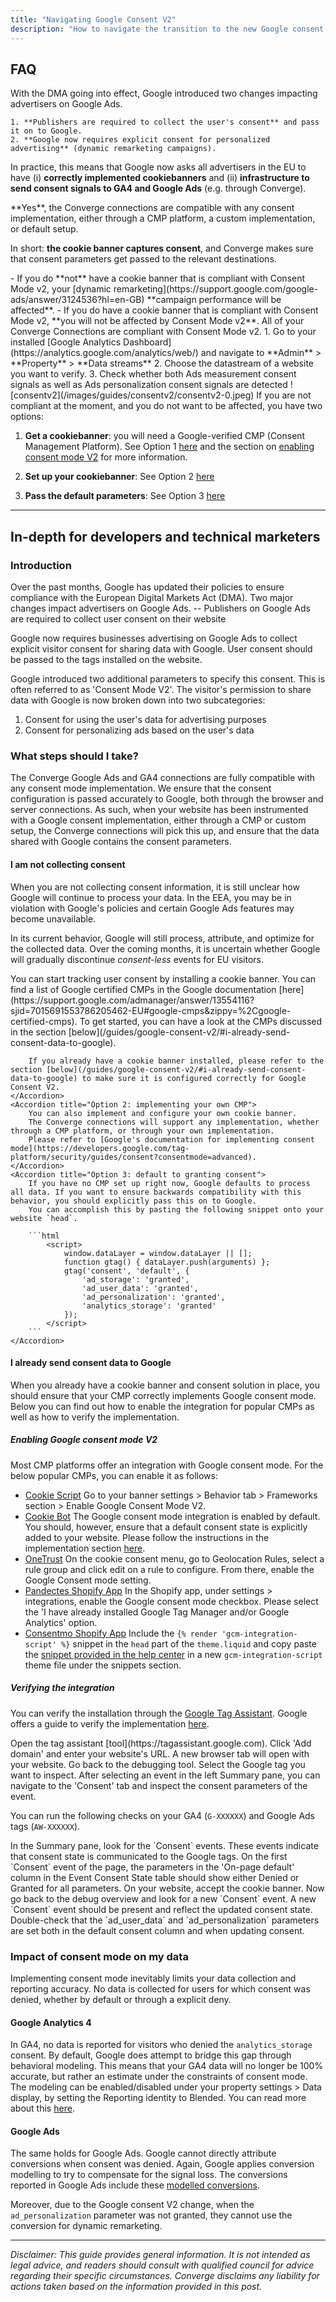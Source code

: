 ```yaml
---
title: "Navigating Google Consent V2"
description: "How to navigate the transition to the new Google consent mode"
---
```


## FAQ

<AccordionGroup>
<Accordion title="What is happening with Consent Mode v2?" icon="lightbulb" iconType="duotone">
  With the DMA going into effect, Google introduced two changes impacting advertisers on Google Ads.
  
    1. **Publishers are required to collect the user's consent** and pass it on to Google.
    2. **Google now requires explicit consent for personalized advertising** (dynamic remarketing campaigns).

In practice, this means that Google now asks all advertisers in the EU to have (i) **correctly implemented cookiebanners** and (ii) **infrastructure to send consent signals to GA4 and Google Ads** (e.g. through Converge).

</Accordion>

<Accordion title="Is Converge compatible with Consent Mode v2?" icon="check-double">
**Yes**, the Converge connections are compatible with any consent implementation, either through a CMP platform, a custom implementation, or default setup.

In short: **the cookie banner captures consent**, and Converge makes sure that consent parameters get passed to the relevant destinations.
</Accordion>

<Accordion title="What happens if I don't take action?" icon="pause" iconType="duotone">
 - If you do **not** have a cookie banner that is compliant with Consent Mode v2, your [dynamic remarketing](https://support.google.com/google-ads/answer/3124536?hl=en-GB) **campaign performance will be affected**. 
 - If you do have a cookie banner that is compliant with Consent Mode v2, **you will not be affected by Consent Mode v2**. All of your Converge Connections are compliant with Consent Mode v2.
</Accordion>

<Accordion title="How can I check whether I am compliant with Consent Mode v2?" icon="shield-halved" iconType="duotone">
  1. Go to your installed [Google Analytics Dashboard](https://analytics.google.com/analytics/web/) and navigate to **Admin** > **Property** >  **Data streams**
  2. Choose the datastream of a website you want to verify.
  3. Check whether both Ads measurement consent signals as well as Ads personalization consent signals are detected
    ![consentv2](/images/guides/consentv2/consentv2-0.jpeg)

</Accordion>

<Accordion title="I am not ready for Consent Mode v2, what should I do?" icon="circle-exclamation" >
If you are not compliant at the moment, and you do not want to be affected, you have two options: 

1. **Get a cookiebanner**: you will need a Google-verified CMP (Consent Management Platform). See Option 1 [here](#i-am-not-collecting-consent) and the section on [enabling consent mode V2](#enabling-google-consent-mode-v2) for more information.

2. **Set up your cookiebanner**: See Option 2 [here](#i-am-not-collecting-consent)

3. **Pass the default parameters**: See Option 3 [here](#i-am-not-collecting-consent)
</Accordion>

</AccordionGroup>

---

## In-depth for developers and technical marketers

### Introduction
Over the past months, Google has updated their policies to ensure compliance with the European Digital Markets Act (DMA). Two major changes impact advertisers on Google Ads. -- Publishers on Google Ads are required to collect user consent on their website

Google now requires businesses advertising on Google Ads to collect explicit visitor consent for sharing data with Google. User consent should be passed to the tags installed on the website.

Google introduced two additional parameters to specify this consent. This is often referred to as 'Consent Mode V2'. The visitor's permission to share data with Google is now broken down into two subcategories:
1. Consent for using the user's data for advertising purposes
2. Consent for personalizing ads based on the user's data

### What steps should I take?

The Converge Google Ads and GA4 connections are fully compatible with any consent mode implementation. We ensure that the consent configuration is passed accurately to Google, both through the browser and server connections.
As such, when your website has been instrumented with a Google consent implementation, either through a CMP or custom setup, the Converge connections will pick this up, and ensure that the data shared with Google contains the consent parameters.

#### I am not collecting consent
When you are not collecting consent information, it is still unclear how Google will continue to process your data. In the EEA, you may be in violation with Google's policies and certain Google Ads features may become unavailable.

In its current behavior, Google will still process, attribute, and optimize for the collected data. Over the coming months, it is uncertain whether Google will gradually discontinue *consent-less* events for EU visitors.

<AccordionGroup>
    <Accordion title="Option 1: installing a CMP">
        You can start tracking user consent by installing a cookie banner.
        You can find a list of Google certified CMPs in the Google documentation [here](https://support.google.com/admanager/answer/13554116?sjid=7015691553786205462-EU#google-cmps&zippy=%2Cgoogle-certified-cmps).
        To get started, you can have a look at the CMPs discussed in the section [below](/guides/google-consent-v2/#i-already-send-consent-data-to-google).
        
        If you already have a cookie banner installed, please refer to the section [below](/guides/google-consent-v2/#i-already-send-consent-data-to-google) to make sure it is configured correctly for Google Consent V2.
    </Accordion>
    <Accordion title="Option 2: implementing your own CMP">
        You can also implement and configure your own cookie banner.
        The Converge connections will support any implementation, whether through a CMP platform, or through your own implementation.
        Please refer to [Google's documentation for implementing consent mode](https://developers.google.com/tag-platform/security/guides/consent?consentmode=advanced).
    </Accordion>
    <Accordion title="Option 3: default to granting consent">
        If you have no CMP set up right now, Google defaults to process all data. If you want to ensure backwards compatibility with this behavior, you should explicitly pass this on to Google.
        You can accomplish this by pasting the following snippet onto your website `head`.

        ```html 
            <script>
                window.dataLayer = window.dataLayer || [];
                function gtag() { dataLayer.push(arguments) };
                gtag('consent', 'default', {
                    'ad_storage': 'granted',
                    'ad_user_data': 'granted',
                    'ad_personalization': 'granted',
                    'analytics_storage': 'granted'
                });
            </script>
        ```
    </Accordion>
</AccordionGroup>

#### I already send consent data to Google

When you already have a cookie banner and consent solution in place, you should ensure that your CMP correctly implements Google consent mode.
Below you can find out how to enable the integration for popular CMPs as well as how to verify the implementation.

##### Enabling Google consent mode V2
Most CMP platforms offer an integration with Google consent mode. For the below popular CMPs, you can enable it as follows:

- [Cookie Script](https://help.cookie-script.com/en/google-analytics/google-consent-mode-implementation-instructions) Go to your banner settings > Behavior tab > Frameworks section > Enable Google Consent Mode V2.
- [Cookie Bot](https://support.cookiebot.com/hc/en-us/articles/360016047000-Cookiebot-and-Google-Consent-Mode) The Google consent mode integration is enabled by default. You should, however, ensure that a default consent state is explicitly added to your website. Please follow the instructions in the implementation section [here](https://support.cookiebot.com/hc/en-us/articles/360016047000-Cookiebot-and-Google-Consent-Mode).
- [OneTrust](https://my.onetrust.com/s/article/UUID-d81787f6-685c-2262-36c3-5f1f3369e2a7?language=en_US#UUID-d81787f6-685c-2262-36c3-5f1f3369e2a7_section-idm231981224490148) On the cookie consent menu, go to Geolocation Rules, select a rule group and click edit on a rule to configure. From there, enable the Google Consent mode setting.
- [Pandectes Shopify App](https://help.pandectes.io/en/article/using-google-consent-mode-integration-1xkfv6o/) In the Shopify app, under settings > integrations, enable the Google consent mode checkbox. Please select the 'I have already installed Google Tag Manager and/or Google Analytics' option.
- [Consentmo Shopify App](https://support.consentmo.com/en/article/google-consent-mode-v2-integration-1olxp4x/) Include the `{% render 'gcm-integration-script' %}` snippet in the `head` part of the `theme.liquid` and copy paste the [snippet provided in the help center](https://gdprstorage.b-cdn.net/faq/files/gcm-integration-script.zip) in a new `gcm-integration-script` theme file under the snippets section.

##### Verifying the integration
You can verify the installation through the [Google Tag Assistant](https://tagassistant.google.com).
Google offers a guide to verify the implementation [here](https://support.google.com/tagmanager/answer/14218557?hl=en).

<Steps>
    <Step>
        Open the tag assistant [tool](https://tagassistant.google.com).
    </Step>
    <Step>
        Click 'Add domain' and enter your website's URL. A new browser tab will open with your website.
    </Step>
    <Step>
        Go back to the debugging tool.
    </Step>
    <Step>
        Select the Google tag you want to inspect.
    </Step>
    <Step>
        After selecting an event in the left Summary pane, you can navigate to the 'Consent' tab and inspect the consent parameters of the event.
    </Step>
</Steps>

You can run the following checks on your GA4 (`G-XXXXXX`) and Google Ads tags (`AW-XXXXXX`).

<AccordionGroup>
    <Accordion title="A Consent event is fired">
        In the Summary pane, look for the `Consent` events. These events indicate that consent state is communicated to the Google tags.
    </Accordion>
    <Accordion title="A default Consent is set">
        On the first `Consent` event of the page, the parameters in the 'On-page default' column in the Event Consent State table should show either Denied or Granted for all parameters.
    </Accordion>
    <Accordion title="Consent updates are propagated">
        On your website, accept the cookie banner. Now go back to the debug overview and look for a new `Consent` event.
        A new `Consent` event should be present and reflect the updated consent state.
    </Accordion>
    <Accordion title="The consent V2 parameters are specified ">
        Double-check that the `ad_user_data` and `ad_personalization` parameters are set both in the default consent column and when updating consent.
    </Accordion>
</AccordionGroup>

### Impact of consent mode on my data

Implementing consent mode inevitably limits your data collection and reporting accuracy.
No data is collected for users for which consent was denied, whether by default or through a explicit deny.

#### Google Analytics 4
In GA4, no data is reported for visitors who denied the `analytics_storage` consent.
By default, Google does attempt to bridge this gap through behavioral modeling.
This means that your GA4 data will no longer be 100% accurate, but rather an estimate under the constraints of consent mode.
The modeling can be enabled/disabled under your property settings > Data display, by setting the Reporting identity to Blended.
You can read more about this [here](https://support.google.com/analytics/answer/11161109?hl=en).

#### Google Ads
The same holds for Google Ads. Google cannot directly attribute conversions when consent was denied.
Again, Google applies conversion modelling to try to compensate for the signal loss.
The conversions reported in Google Ads include these [modelled conversions](https://support.google.com/google-ads/answer/10548233?hl=en-GB).

Moreover, due to the Google consent V2 change, when the `ad_personalization` parameter was not granted, they cannot use the conversion for dynamic remarketing.

---
*Disclaimer: This guide provides general information. It is not intended as legal advice, and readers should consult with qualified council for advice regarding their specific circumstances. Converge disclaims any liability for actions taken based on the information provided in this post.*
